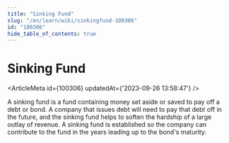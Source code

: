 ```yaml
---
title: "Sinking Fund"
slug: "/en/learn/wiki/sinkingfund-100306"
id: "100306"
hide_table_of_contents: true
---
```



# Sinking Fund

<ArticleMeta id={100306} updatedAt={'2023-09-26 13:58:47'} />
<div className='border-solid border-b border-t-0 my-4 border-[var(--ifm-color-gray-300)]' />

A sinking fund is a fund containing money set aside or saved to pay off a debt or bond. A company that issues debt will need to pay that debt off in the future, and the sinking fund helps to soften the hardship of a large outlay of revenue. A sinking fund is established so the company can contribute to the fund in the years leading up to the bond's maturity.
